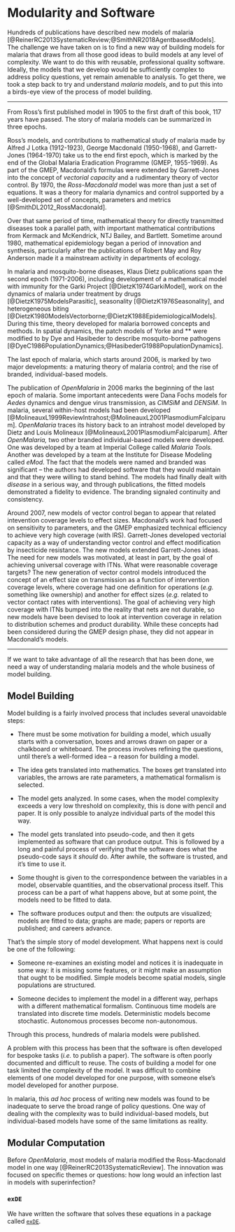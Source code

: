 # Modularity and Software

Hundreds of publications have described new models of malaria [@ReinerRC2013SystematicReview;@SmithNR2018AgentbasedModels]. The challenge we have taken on is to find a new way of building models for malaria that draws from all those good ideas to build models at any level of complexity. We want to do this with reusable, professional quality software. Ideally, the models that we develop would be sufficiently complex to address policy questions, yet remain amenable to analysis.  To get there, we took a step back to try and understand *malaria models*, and to put this into a birds-eye view of the process of model building.  

*** 

From Ross's first published model in 1905 to the first draft of this book, 117 years have passed. The story of malaria models can be summarized in three epochs. 

Ross's models, and contributions to mathematical study of malaria made by Alfred J Lotka (1912-1923), George Macdonald (1950-1968), and Garrett-Jones (1964-1970) take us to the end first epoch, which is marked by the end of the Global Malaria Eradication Programme (GMEP, 1955-1969). As part of the GMEP, Macdonald's formulas were extended by  Garrett-Jones into the concept of *vectorial capacity* and a rudimentary theory of vector control. By 1970, the *Ross-Macdonald* model was more than just a set of equations. It was a theory for malaria dynamics and control supported by a well-developed set of concepts, parameters and metrics [@SmithDL2012_RossMacdonald]. 

Over that same period of time, mathematical theory for directly transmitted diseases took a parallel path, with important mathematical contributions from Kermack and McKendrick, NTJ Bailey, and Bartlett. Sometime around 1980, mathematical epidemiology began a period of innovation and synthesis, particularly after the publications of Robert May and Roy Anderson made it a mainstream activity in departments of ecology. 

In malaria and mosquito-borne diseases, Klaus Dietz publications span the second epoch (1971-2006), including development of a mathematical model with immunity for the Garki Project [@DietzK1974GarkiModel], work on the dynamics of malaria under treatment by drugs [@DietzK1975ModelsParasitic], seasonality [@DietzK1976Seasonality], and heterogeneous biting [@DietzK1980ModelsVectorborne;@DietzK1988EpidemiologicalModels]. During this time, theory developed for malaria borrowed concepts and methods. In spatial dynamics, the patch models of Yorke and ** were modified to by Dye and Hasibeder to describe mosquito-borne pathogens [@DyeC1986PopulationDynamics;@HasibederG1988PopulationDynamics]. 

The last epoch of malaria, which starts around 2006, is marked by two major developments: a maturing theory of malaria control; and the rise of branded, individual-based models. 

The publication of *OpenMalaria* in 2006 marks the beginning of the last epoch of malaria. Some important antecedents were Dana Fochs models for *Aedes* dynamics and dengue virus transmission, as *CIMSiM* and *DENSiM*. In malaria, several within-host models had been developed [@MolineauxL1999ReviewIntrahost;@MolineauxL2001PlasmodiumFalciparum]. *OpenMalaria* traces its history back to an intrahost model developed by Dietz and Louis Molineaux [@MolineauxL2001PlasmodiumFalciparum]. After *OpenMalaria,* two other branded individual-based models were developed. One was developed by a team at Imperial College called *Malaria Tools.* Another was developed by a team at the Institute for Disease Modeling called *eMod.* The fact that the models were named and branded was significant -- the authors had developed software that they would maintain and that they were willing to stand behind. The models had finally dealt with *disease* in a serious way, and through publications, the fitted models demonstrated a fidelity to evidence. The branding signaled continuity and consistency.  

Around 2007, new models of vector control began to appear that related intevention coverage levels to effect sizes. Macdonald's work had focused on sensitivity to parameters, and the GMEP emphasized technical efficiency to achieve very high coverage (with IRS). Garrett-Jones developed vectorial capacity as a way of understanding vector control and effect modification by insecticide resistance. The new models extended Garrett-Jones ideas. The need for new models was motivated, at least in part, by the goal of achieving universal coverage with ITNs. What were reasonable coverage targets? The new generation of vector control models introduced the concept of an effect size on transmission as a function of intervention coverage levels, where coverage had one definition for operations (*e.g.* something like ownership) and another for effect sizes (*e.g.* related to vector contact rates with interventions). The goal of achieving very high coverage with ITNs bumped into the reality that nets are not durable, so new models have been devised to look at intervention coverage in relation to distribution schemes and product durability. While these concepts had been considered during the GMEP design phase, they did not appear in Macdonald's models. 

*** 

If we want to take advantage of all the research that has been done, we need a way of understanding malaria models and the whole business of model building. 


## Model Building 

Model building is a fairly involved process that includes several unavoidable steps: 

+ There must be some motivation for building a model, which usually starts with a conversation, boxes and arrows drawn on paper or a chalkboard or whiteboard. The process involves refining the questions, until there's a well-formed idea -- a reason for building a model.  

+ The idea gets translated into mathematics. The boxes get translated into variables, the arrows are rate parameters, a mathematical formalism is selected.

+ The model gets analyzed. In some cases, when the model complexity exceeds a very low threshold on complexity, 
this is done with pencil and paper. It is only possible to analyze individual parts of the model this way.  

+ The model gets translated into pseudo-code, and then it gets implemented as software that can produce output. This is followed by a long and painful process of verifying that the software does what the pseudo-code says it *should* do. After awhile, the software is trusted, and it's time to use it.  

+ Some thought is given to the correspondence between the variables in a model, observable quantities, and the observational process itself. This process can be a part of what happens above, but at some point, the models need to be fitted to data. 

+ The software produces output and then: the outputs are visualized; models are fitted to data; graphs are made; papers or reports are published; and careers advance. 

That's the simple story of model development. What happens next is could be one of the following:  

+ Someone re-examines an existing model and notices it is inadequate in some way: it is missing some features, or it might make an assumption that ought to be modified. Simple models become spatial models, single populations are structured. 

+ Someone decides to implement the model in a different way, perhaps with a different mathematical formalism. Continuous time models are translated into discrete time models. Deterministic models become stochastic. Autonomous processes become non-autonomous.  

Through this process, hundreds of malaria models were published. 

A problem with this process has been that the software is often developed for bespoke tasks (*i.e.* to publish a paper). The software is often poorly documented and difficult to reuse. The costs of building a model for one task limited the complexity of the model. It was difficult to combine elements of one model developed for one purpose, with someone else's model developed for another purpose.  

In malaria, this *ad hoc* process of writing new models was found to be inadequate to serve the broad range of policy questions. One way of dealing with the complexity was to build individual-based models, but individual-based models have some of the same limitations as reality. 

## Modular Computation

Before *OpenMalaria*, most models of malaria modified the Ross-Macdonald model in one way [@ReinerRC2013SystematicReview]. The innovation was focused on specific themes or questions: how long would an infection last in models with superinfection?  


### `exDE` 

We have written the software that solves these equations in a package called [`exDE`](https://cran.r-project.org/web/packages/exDE/index.html).  